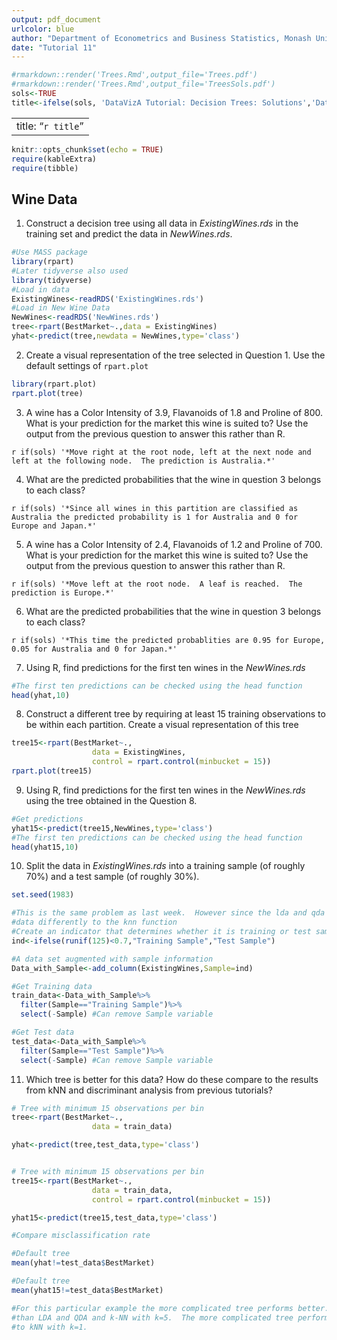 ```yaml
---
output: pdf_document
urlcolor: blue
author: "Department of Econometrics and Business Statistics, Monash University"
date: "Tutorial 11"
---
```


```r
#rmarkdown::render('Trees.Rmd',output_file='Trees.pdf')
#rmarkdown::render('Trees.Rmd',output_file='TreesSols.pdf')
sols<-TRUE
title<-ifelse(sols, 'DataVizA Tutorial: Decision Trees: Solutions','DataVizA Tutorial: Decision Trees')
```

---
title: "`r title`"
---

```r
knitr::opts_chunk$set(echo = TRUE)
require(kableExtra)
require(tibble)
```

## Wine Data

1. Construct a decision tree using all data in *ExistingWines.rds* in the training set and predict the data in *NewWines.rds*.

```r
#Use MASS package
library(rpart)
#Later tidyverse also used
library(tidyverse)
#Load in data
ExistingWines<-readRDS('ExistingWines.rds')
#Load in New Wine Data
NewWines<-readRDS('NewWines.rds')
tree<-rpart(BestMarket~.,data = ExistingWines)
yhat<-predict(tree,newdata = NewWines,type='class')
```

2. Create a visual representation of the tree selected in Question 1.  Use the default settings of `rpart.plot`

```r
library(rpart.plot)
rpart.plot(tree)
```

3. A wine has a Color Intensity of 3.9, Flavanoids of 1.8 and Proline of 800.  What is your prediction for the market this wine is suited to?  Use the output from the previous question to answer this rather than R.

`r if(sols) '*Move right at the root node, left at the next node and left at the following node.  The prediction is Australia.*'`

4. What are the predicted probabilities that the wine in question 3 belongs to each class?

`r if(sols) '*Since all wines in this partition are classified as Australia the predicted probability is 1 for Australia and 0 for Europe and Japan.*'`

5. A wine has a Color Intensity of 2.4, Flavanoids of 1.2 and Proline of 700.  What is your prediction for the market this wine is suited to?  Use the output from the previous question to answer this rather than R.

`r if(sols) '*Move left at the root node.  A leaf is reached.  The prediction is Europe.*'`

6. What are the predicted probabilities that the wine in question 3 belongs to each class?

`r if(sols) '*This time the predicted probablities are 0.95 for Europe, 0.05 for Australia and 0 for Japan.*'`

7. Using R, find predictions for the first ten wines in the *NewWines.rds*

```r

#The first ten predictions can be checked using the head function
head(yhat,10)
```

8. Construct a different tree by requiring at least 15 training observations to be within each partition.  Create a visual representation of this tree

```r
tree15<-rpart(BestMarket~.,
                  data = ExistingWines,
                  control = rpart.control(minbucket = 15))
rpart.plot(tree15)
```

9. Using R, find predictions for the first ten wines in the *NewWines.rds* using the tree obtained in the Question 8.

```r

#Get predictions
yhat15<-predict(tree15,NewWines,type='class')
#The first ten predictions can be checked using the head function
head(yhat15,10)
```


10. Split the data in *ExistingWines.rds* into a training sample (of roughly 70%) and a test sample (of roughly 30%).

```r
set.seed(1983)
```

```r
#This is the same problem as last week.  However since the lda and qda functions take in the 
#data differently to the knn function
#Create an indicator that determines whether it is training or test sample.
ind<-ifelse(runif(125)<0.7,"Training Sample","Test Sample")

#A data set augmented with sample information
Data_with_Sample<-add_column(ExistingWines,Sample=ind)

#Get Training data
train_data<-Data_with_Sample%>%
  filter(Sample=="Training Sample")%>%
  select(-Sample) #Can remove Sample variable

#Get Test data
test_data<-Data_with_Sample%>%
  filter(Sample=="Test Sample")%>%
  select(-Sample) #Can remove Sample variable


```

11. Which tree is better for this data?  How do these compare to the results from kNN and discriminant analysis from previous tutorials?


```r

# Tree with minimum 15 observations per bin
tree<-rpart(BestMarket~.,
                  data = train_data)

yhat<-predict(tree,test_data,type='class')


# Tree with minimum 15 observations per bin
tree15<-rpart(BestMarket~.,
                  data = train_data,
                  control = rpart.control(minbucket = 15))

yhat15<-predict(tree15,test_data,type='class')

#Compare misclassification rate

#Default tree
mean(yhat!=test_data$BestMarket)

#Default tree
mean(yhat15!=test_data$BestMarket)

#For this particular example the more complicated tree performs better.  Both perform worse 
#than LDA and QDA and k-NN with k=5.  The more complicated tree performs equally 
#to kNN with k=1.
```

